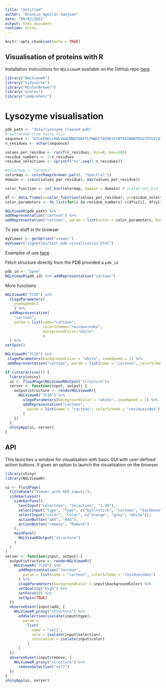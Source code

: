```yaml
---
title: "Untitled"
author: "Broncio Aguilar-Sanjuan"
date: "09/02/2022"
output: html_document
runtime: shiny
---
```


```r
knitr::opts_chunk$set(echo = TRUE)
```

## Visualisation of proteins with R

Installation instructions for `NGLVieweR` available on the GitHub repo [here](https://github.com/nvelden/NGLVieweR)

```r
library("NGLVieweR")
library("tidyverse")
library("RColorBrewer")
library("scales")
library("comprehenr")
```
# Lysozyme visualisation

```r
pdb_path <- "data/lysozyme_cleaned.pdb"
# extracted from fasta file
sequence <- "KILKKQELCKNLVAQGMNGYQHITLPNWVCTAFHESSYNTRATNHNTDGSTDYGILQINSRYWCHDGKTPGSKNACNISCSKLLDDDITDDLKCAKKIAGEAKGLTPWVAWKSKCRGHDLSKFKC"
n_residues <- nchar(sequence)

values_per_residue <- runif(n_residues, min=0, max=100)
residue_numbers <- 1:n_residues
residue_selections <- sprintf("%s",seq(1:n_residues))

#colormap <- "Greens"
colormap <- colorRamp(brewer.pal(8, "Spectral"))
domain <- c(min(values_per_residue), max(values_per_residue))

color_function <- col_bin(colormap, domain = domain) # scales.col_bin

df <- data.frame(x=color_function(values_per_residue), y=residue_selections)
color_parameters <- to_list(for(i in residue_numbers) c(df$x[i], df$y[i]))

NGLVieweR(pdb_path) %>%
addRepresentation("cartoon") %>%
addRepresentation("cartoon", param = list(color = color_parameters, backgroundColor="white"))
```

To see stuff in thr browser


```r
myViewer <- getOption("viewer")
myViewer("vignettes/test_pdb-visualisation.html")
```



Examples of use [here](https://nvelden.github.io/NGLVieweR/articles/NGLVieweR.html)

Fetch structure directly from the PDB provided a `pdb_id`
```r
pdb_id <- "2pne"
NGLVieweR(pdb_id) %>% addRepresentation("cartoon")
```


More functions


```r
NGLVieweR("7CID") %>%
  stageParameters(
    zoomSpeed=1
    ) %>%
  addRepresentation(
    "cartoon",
    param = list(name="cartoon", 
                 colorScheme="residueindex",
                 backgroundColor="white"
                 )
  ) %>%
setSpin()
```

```r
NGLVieweR("7CID") %>%
 stageParameters(backgroundColor = "white", zoomSpeed = 1) %>%
 addRepresentation("cartoon", param = list(name = "cartoon", colorScheme="residueindex"))

if (interactive()) {
  library(shiny)
  ui <- fluidPage(NGLVieweROutput("structure"))
  server <- function(input, output) {
    output$structure <- renderNGLVieweR({
      NGLVieweR("7CID") %>%
        stageParameters(backgroundColor = "white", zoomSpeed = 1) %>%
        addRepresentation("cartoon",
          param = list(name = "cartoon", colorScheme = "residueindex")
        )
    })
  }
  shinyApp(ui, server)
}
```
## API

This launches a window for visualisation with basic GUI with user-defined action buttons.
It gives an option to launch the visualisation on the browser. 

```r
library(shiny)
library(NGLVieweR)

ui <- fluidPage(
  titlePanel("Viewer with API inputs"),
  sidebarLayout(
    sidebarPanel(
      textInput("selection", "Selection", "1-20"),
      selectInput("type", "Type", c("ball+stick", "cartoon", "backbone")),
      selectInput("color", "Color", c("orange", "grey", "white")),
      actionButton("add", "Add"),
      actionButton("remove", "Remove")
    ),
    mainPanel(
      NGLVieweROutput("structure")
    )
  )
)
server <- function(input, output) {
  output$structure <- renderNGLVieweR({
    NGLVieweR("7CID") %>%
      addRepresentation("cartoon",
        param = list(name = "cartoon", colorScheme = "residueindex")
      ) %>%
      stageParameters(backgroundColor = input$backgroundColor) %>%
      setQuality("high") %>%
      setFocus(0) %>%
      setSpin(TRUE)
  })
  observeEvent(input$add, {
    NGLVieweR_proxy("structure") %>%
      addSelection(isolate(input$type),
        param =
          list(
            name = "sel1",
            sele = isolate(input$selection),
            colorValue = isolate(input$color)
          )
      )
  })
  observeEvent(input$remove, {
    NGLVieweR_proxy("structure") %>%
      removeSelection("sel1")
  })
}
shinyApp(ui, server)
```